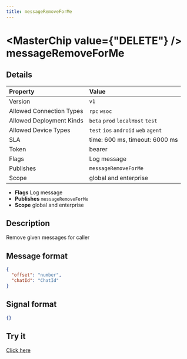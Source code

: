 ```yaml
---
title: messageRemoveForMe
---
```



# <MasterChip value={"DELETE"} /> messageRemoveForMe

## Details

| Property | Value | 
| :--- | :--- | 
| Version | `v1` |
| Allowed Connection Types | `rpc` `wsoc`  |
| Allowed Deployment Kinds | `beta` `prod` `localHost` `test`  |
| Allowed Device Types | `test` `ios` `android` `web` `agent`  |
| SLA | time: 600 ms, timeout: 6000 ms |
| Token | bearer |
| Flags | Log message |
| Publishes | `messageRemoveForMe`  |
| Scope | global and enterprise |


- **Flags** Log message
- **Publishes** `messageRemoveForMe` 
- **Scope** global and enterprise


## Description

Remove given messages for caller

## Message format

```json
{
  "offset": "number",
  "chatId": "ChatId"
}
```

## Signal format

```json
{}
```

## Try it

[Click here](https://web.neome.ai/api?path=home_main_messageRemoveForMe)

